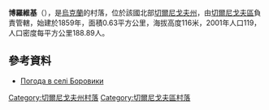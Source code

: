 {{coord|51|17|44|N|30|44|7|E|scale:100000|display=title}}

'''博羅維基'''（{{lang-uk|Боровики}}），是[[烏克蘭|烏克蘭]]的村落，位於該國北部[[切爾尼戈夫州|切爾尼戈夫州]]，由[[切爾尼戈夫區|切爾尼戈夫區]]負責管轄，始建於1859年，面積0.63平方公里，海拔高度116米，2001年人口119，人口密度每平方公里188.89人。

==參考資料==
* [http://weather.in.ua/ua/chernigovskaja/1837 Погода в селі Боровики] {{Wayback|url=http://weather.in.ua/ua/chernigovskaja/1837 |date=20160305084903 }}

[[Category:切爾尼戈夫州村落|Category:切爾尼戈夫州村落]]
[[Category:切爾尼戈夫區村落|Category:切爾尼戈夫區村落]]


{{Chernihiv-geo-stub}}